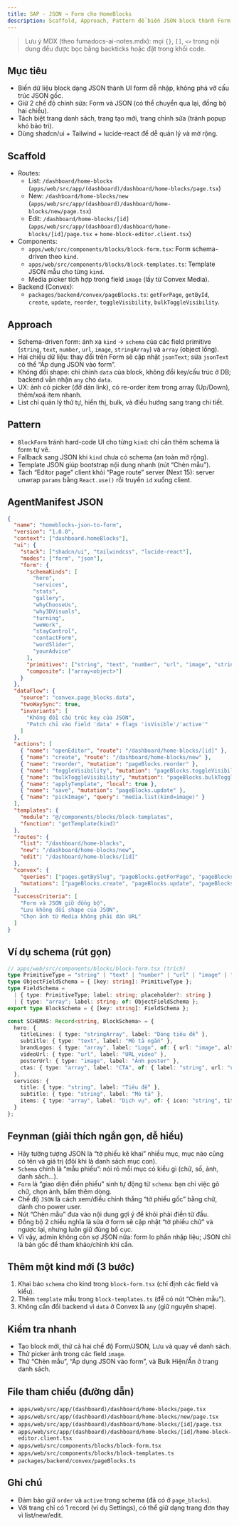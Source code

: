 ```yaml
---
title: SAP - JSON → Form cho HomeBlocks
description: Scaffold, Approach, Pattern để biến JSON block thành Form có thể điền, kèm AgentManifest JSON và giải thích Feynman.
---
```


> Lưu ý MDX (theo fumadocs-ai-notes.mdx): mọi `{}`, `[]`, `<>` trong nội dung đều được bọc bằng backticks hoặc đặt trong khối code.

## Mục tiêu

- Biến dữ liệu block dạng JSON thành UI form dễ nhập, không phá vỡ cấu trúc JSON gốc.
- Giữ 2 chế độ chỉnh sửa: Form và JSON (có thể chuyển qua lại, đồng bộ hai chiều).
- Tách biệt trang danh sách, trang tạo mới, trang chỉnh sửa (tránh popup khó bảo trì).
- Dùng shadcn/ui + Tailwind + lucide-react để dễ quản lý và mở rộng.

## Scaffold

- Routes:
  - List: `/dashboard/home-blocks` (`apps/web/src/app/(dashboard)/dashboard/home-blocks/page.tsx`)
  - New: `/dashboard/home-blocks/new` (`apps/web/src/app/(dashboard)/dashboard/home-blocks/new/page.tsx`)
  - Edit: `/dashboard/home-blocks/[id]` (`apps/web/src/app/(dashboard)/dashboard/home-blocks/[id]/page.tsx` + `home-block-editor.client.tsx`)
- Components:
  - `apps/web/src/components/blocks/block-form.tsx`: Form schema-driven theo `kind`.
  - `apps/web/src/components/blocks/block-templates.ts`: Template JSON mẫu cho từng `kind`.
  - Media picker tích hợp trong field `image` (lấy từ Convex Media).
- Backend (Convex):
  - `packages/backend/convex/pageBlocks.ts`: `getForPage`, `getById`, `create`, `update`, `reorder`, `toggleVisibility`, `bulkToggleVisibility`.

## Approach

- Schema-driven form: ánh xạ `kind` → `schema` của các field primitive (`string`, `text`, `number`, `url`, `image`, `stringArray`) và `array` (object lồng).
- Hai chiều dữ liệu: thay đổi trên Form sẽ cập nhật `jsonText`; sửa `jsonText` có thể “Áp dụng JSON vào form”.
- Không đổi shape: chỉ chỉnh `data` của block, không đổi key/cấu trúc ở DB; backend vẫn nhận `any` cho `data`.
- UX: ảnh có picker (đỡ dán link), có re-order item trong array (Up/Down), thêm/xoá item nhanh.
- List chỉ quản lý thứ tự, hiển thị, bulk, và điều hướng sang trang chi tiết.

## Pattern

- `BlockForm` tránh hard-code UI cho từng `kind`: chỉ cần thêm schema là form tự vẽ.
- Fallback sang JSON khi `kind` chưa có schema (an toàn mở rộng).
- Template JSON giúp bootstrap nội dung nhanh (nút “Chèn mẫu”).
- Tách “Editor page” client khỏi “Page route” server (Next 15): server unwrap `params` bằng `React.use()` rồi truyền `id` xuống client.

## AgentManifest JSON

```json
{
  "name": "homeblocks-json-to-form",
  "version": "1.0.0",
  "context": ["dashboard.homeBlocks"],
  "ui": {
    "stack": ["shadcn/ui", "tailwindcss", "lucide-react"],
    "modes": ["form", "json"],
    "form": {
      "schemaKinds": [
        "hero",
        "services",
        "stats",
        "gallery",
        "whyChooseUs",
        "why3DVisuals",
        "turning",
        "weWork",
        "stayControl",
        "contactForm",
        "wordSlider",
        "yourAdvice"
      ],
      "primitives": ["string", "text", "number", "url", "image", "stringArray"],
      "composite": ["array<object>"]
    }
  },
  "dataFlow": {
    "source": "convex.page_blocks.data",
    "twoWaySync": true,
    "invariants": [
      "Không đổi cấu trúc key của JSON",
      "Patch chỉ vào field 'data' + flags 'isVisible'/'active'"
    ]
  },
  "actions": [
    { "name": "openEditor", "route": "/dashboard/home-blocks/[id]" },
    { "name": "create", "route": "/dashboard/home-blocks/new" },
    { "name": "reorder", "mutation": "pageBlocks.reorder" },
    { "name": "toggleVisibility", "mutation": "pageBlocks.toggleVisibility" },
    { "name": "bulkToggleVisibility", "mutation": "pageBlocks.bulkToggleVisibility" },
    { "name": "applyTemplate", "local": true },
    { "name": "save", "mutation": "pageBlocks.update" },
    { "name": "pickImage", "query": "media.list(kind=image)" }
  ],
  "templates": {
    "module": "@/components/blocks/block-templates",
    "function": "getTemplate(kind)"
  },
  "routes": {
    "list": "/dashboard/home-blocks",
    "new": "/dashboard/home-blocks/new",
    "edit": "/dashboard/home-blocks/[id]"
  },
  "convex": {
    "queries": ["pages.getBySlug", "pageBlocks.getForPage", "pageBlocks.getById", "media.list"],
    "mutations": ["pageBlocks.create", "pageBlocks.update", "pageBlocks.reorder", "pageBlocks.toggleVisibility", "pageBlocks.bulkToggleVisibility"]
  },
  "successCriteria": [
    "Form và JSON giữ đồng bộ",
    "Lưu không đổi shape của JSON",
    "Chọn ảnh từ Media không phải dán URL"
  ]
}
```

## Ví dụ schema (rút gọn)

```ts
// apps/web/src/components/blocks/block-form.tsx (trích)
type PrimitiveType = "string" | "text" | "number" | "url" | "image" | "stringArray";
type ObjectFieldSchema = { [key: string]: PrimitiveType };
type FieldSchema =
  | { type: PrimitiveType; label: string; placeholder?: string }
  | { type: "array"; label: string; of: ObjectFieldSchema };
export type BlockSchema = { [key: string]: FieldSchema };

const SCHEMAS: Record<string, BlockSchema> = {
  hero: {
    titleLines: { type: "stringArray", label: "Dòng tiêu đề" },
    subtitle: { type: "text", label: "Mô tả ngắn" },
    brandLogos: { type: "array", label: "Logo", of: { url: "image", alt: "string" } },
    videoUrl: { type: "url", label: "URL video" },
    posterUrl: { type: "image", label: "Ảnh poster" },
    ctas: { type: "array", label: "CTA", of: { label: "string", url: "url" } },
  },
  services: {
    title: { type: "string", label: "Tiêu đề" },
    subtitle: { type: "string", label: "Mô tả" },
    items: { type: "array", label: "Dịch vụ", of: { icon: "string", title: "string", description: "text" } },
  }
};
```

## Feynman (giải thích ngắn gọn, dễ hiểu)

- Hãy tưởng tượng JSON là “tờ phiếu kê khai” nhiều mục, mục nào cũng có tên và giá trị (đôi khi là danh sách mục con).
- `Schema` chính là “mẫu phiếu”: nói rõ mỗi mục có kiểu gì (chữ, số, ảnh, danh sách...).
- `Form` là “giao diện điền phiếu” sinh tự động từ `schema`: bạn chỉ việc gõ chữ, chọn ảnh, bấm thêm dòng.
- Chế độ `JSON` là cách xem/điều chỉnh thẳng “tờ phiếu gốc” bằng chữ, dành cho power user.
- Nút “Chèn mẫu” đưa vào nội dung gợi ý để khỏi phải điền từ đầu.
- Đồng bộ 2 chiều nghĩa là sửa ở form sẽ cập nhật “tờ phiếu chữ” và ngược lại, nhưng luôn giữ đúng bố cục.
- Vì vậy, admin không còn sợ JSON nữa: form lo phần nhập liệu; JSON chỉ là bản gốc để tham khảo/chỉnh khi cần.

## Thêm một kind mới (3 bước)

1) Khai báo `schema` cho kind trong `block-form.tsx` (chỉ định các field và kiểu).
2) Thêm `template` mẫu trong `block-templates.ts` (để có nút “Chèn mẫu”).
3) Không cần đổi backend vì `data` ở Convex là `any` (giữ nguyên shape).

## Kiểm tra nhanh

- Tạo block mới, thử cả hai chế độ Form/JSON, Lưu và quay về danh sách.
- Thử picker ảnh trong các field `image`.
- Thử “Chèn mẫu”, “Áp dụng JSON vào form”, và Bulk Hiện/Ẩn ở trang danh sách.

## File tham chiếu (đường dẫn)

- `apps/web/src/app/(dashboard)/dashboard/home-blocks/page.tsx`
- `apps/web/src/app/(dashboard)/dashboard/home-blocks/new/page.tsx`
- `apps/web/src/app/(dashboard)/dashboard/home-blocks/[id]/page.tsx`
- `apps/web/src/app/(dashboard)/dashboard/home-blocks/[id]/home-block-editor.client.tsx`
- `apps/web/src/components/blocks/block-form.tsx`
- `apps/web/src/components/blocks/block-templates.ts`
- `packages/backend/convex/pageBlocks.ts`

## Ghi chú

- Đảm bảo giữ `order` và `active` trong schema (đã có ở `page_blocks`).
- Với trang chỉ có 1 record (ví dụ Settings), có thể giữ dạng trang đơn thay vì list/new/edit.

